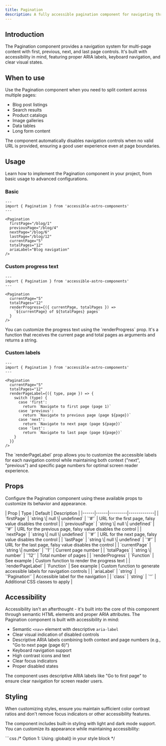```yaml
---
title: Pagination
description: A fully accessible pagination component for navigating through multi-page content with proper ARIA labels and keyboard support.
---
```



## Introduction

The Pagination component provides a navigation system for multi-page content with first, previous, next, and last page controls. It's built with accessibility in mind, featuring proper ARIA labels, keyboard navigation, and clear visual states.

## When to use

Use the Pagination component when you need to split content across multiple pages:

- Blog post listings
- Search results
- Product catalogs
- Image galleries
- Data tables
- Long form content

<Aside type="tip" title="Progressive enhancement">
  The component automatically disables navigation controls when no valid URL is provided, ensuring a good user experience even at page boundaries.
</Aside>

## Usage

Learn how to implement the Pagination component in your project, from basic usage to advanced configurations.

### Basic

```astro
---
import { Pagination } from 'accessible-astro-components'
---

<Pagination 
  firstPage="/blog/1"
  previousPage="/blog/4"
  nextPage="/blog/6"
  lastPage="/blog/12"
  currentPage="5"
  totalPages="12"
  ariaLabel="Blog navigation"
/>
```

### Custom progress text

```astro
---
import { Pagination } from 'accessible-astro-components'
---

<Pagination
  currentPage="5"
  totalPages="12"
  renderProgress={({ currentPage, totalPages }) => 
    `${currentPage} of ${totalPages} pages`
  }
/>
```

<Aside type="note" title="Custom progress text">
  You can customize the progress text using the `renderProgress` prop. It's a function that receives the current page and total pages as arguments and returns a string.
</Aside>

### Custom labels

```astro
---
import { Pagination } from 'accessible-astro-components'
---

<Pagination
  currentPage="5"
  totalPages="12"
  renderPageLabel={({ type, page }) => {
    switch (type) {
      case 'first':
        return `Navigate to first page (page 1)`
      case 'previous':
        return `Navigate to previous page (page ${page})`
      case 'next':
        return `Navigate to next page (page ${page})`
      case 'last':
        return `Navigate to last page (page ${page})`
    }
  }}
/>
```

<Aside type="tip" title="Accessible labels">
  The `renderPageLabel` prop allows you to customize the accessible labels for each navigation control while maintaining both context ("next", "previous") and specific page numbers for optimal screen reader experience.
</Aside>

## Props

Configure the Pagination component using these available props to customize its behavior and appearance.

<div class="props-wrapper">
| Prop | Type | Default | Description |
|------|------|---------|-------------|
| `firstPage` | `string \| null \| undefined` | `'#'` | URL for the first page, falsy value disables the control |
| `previousPage` | `string \| null \| undefined` | `'#'` | URL for the previous page, falsy value disables the control |
| `nextPage` | `string \| null \| undefined` | `'#'` | URL for the next page, falsy value disables the control |
| `lastPage` | `string \| null \| undefined` | `'#'` | URL for the last page, falsy value disables the control |
| `currentPage` | `string \| number` | `'1'` | Current page number |
| `totalPages` | `string \| number` | `'12'` | Total number of pages |
| `renderProgress` | `Function` | See example | Custom function to render the progress text |
| `renderPageLabel` | `Function` | See example | Custom function to generate accessible labels for navigation controls |
| `ariaLabel` | `string` | `'Pagination'` | Accessible label for the navigation |
| `class` | `string` | `''` | Additional CSS classes to apply |
</div>

## Accessibility

Accessibility isn't an afterthought - it's built into the core of this component through semantic HTML elements and proper ARIA attributes. The Pagination component is built with accessibility in mind:

- Semantic `<nav>` element with descriptive `aria-label`
- Clear visual indication of disabled controls
- Descriptive ARIA labels combining both context and page numbers (e.g., "Go to next page (page 6)")
- Keyboard navigation support
- High contrast icons and text
- Clear focus indicators
- Proper disabled states

<Aside type="tip" title="Screen readers">
  The component uses descriptive ARIA labels like "Go to first page" to ensure clear navigation for screen reader users.
</Aside>

## Styling

<Aside type="caution" title="Maintain accessibility">
  When customizing styles, ensure you maintain sufficient color contrast ratios and don't remove focus indicators or other accessibility features.
</Aside>

The component includes built-in styling with light and dark mode support. You can customize its appearance while maintaining accessibility:

<Tabs>
  <TabItem label="Custom CSS">
    ```css
    /* Option 1: Using :global() in your style block */
    <style>
      :global(.pagination .list) {
        display: flex;
        align-items: center;
        gap: 1rem;
      }

      :global(.pagination a),
      :global(.pagination .disabled) {
        display: flex;
        place-items: center;
        inline-size: 2rem;
        block-size: 2rem;
        border: 2px solid;
        border-radius: 0.25rem;
      }

      :global(.pagination a) {
        border-color: light-dark(hsl(204 8% 40%), hsl(215 25% 65%));
      }
    </style>

    /* Option 2: Using is:global on the style tag */
    <style is:global>
      .pagination .list {
        display: flex;
        align-items: center;
        gap: 1rem;
      }

      .pagination a,
      .pagination .disabled {
        display: flex;
        place-items: center;
        inline-size: 2rem;
        block-size: 2rem;
        border: 2px solid;
        border-radius: 0.25rem;
      }

      .pagination a {
        border-color: light-dark(hsl(204 8% 40%), hsl(215 25% 65%));
      }
    </style>
    ```
  </TabItem>
  <TabItem label="Tailwind Classes">
    ```astro
    <Pagination 
      class="rounded-lg shadow-md"
    />
    ```
  </TabItem>
</Tabs>

<Aside type="note" title="Style scoping">
  Astro components use scoped styles by default. To override component styles, you'll need to use either `:global()` selectors or the `is:global` directive on your style tag.
</Aside>

## Interactive example

See the Pagination component in action with this practical example:

<div class="not-content">
  <Pagination 
    firstPage="#first"
    previousPage="#prev"
    nextPage="#next"
    lastPage="#last"
    currentPage="5"
    totalPages="12"
  />
</div>
